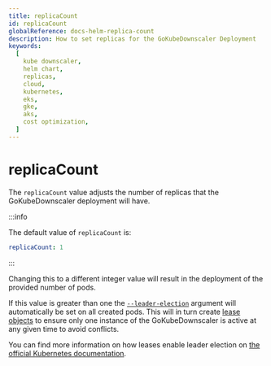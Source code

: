 ```yaml
---
title: replicaCount
id: replicaCount
globalReference: docs-helm-replica-count
description: How to set replicas for the GoKubeDownscaler Deployment
keywords:
  [
    kube downscaler,
    helm chart,
    replicas,
    cloud,
    kubernetes,
    eks,
    gke,
    aks,
    cost optimization,
  ]
---
```


# replicaCount

The `replicaCount` value adjusts the number of replicas that the GoKubeDownscaler deployment will have.

:::info

The default value of `replicaCount` is:

```yaml
replicaCount: 1
```

:::

Changing this to a different integer value will result in the deployment of the provided number of pods.

If this value is greater than one the [`--leader-election`](ref:docs-runtime-configuration#leader-election)
argument will automatically be set on all created pods.
This will in turn create [lease objects](https://kubernetes.io/docs/concepts/architecture/leases/)
to ensure only one instance of the GoKubeDownscaler is active at any given time to avoid conflicts.

You can find more information on how leases enable leader election on
[the official Kubernetes documentation](https://kubernetes.io/docs/concepts/architecture/leases/#leader-election).
